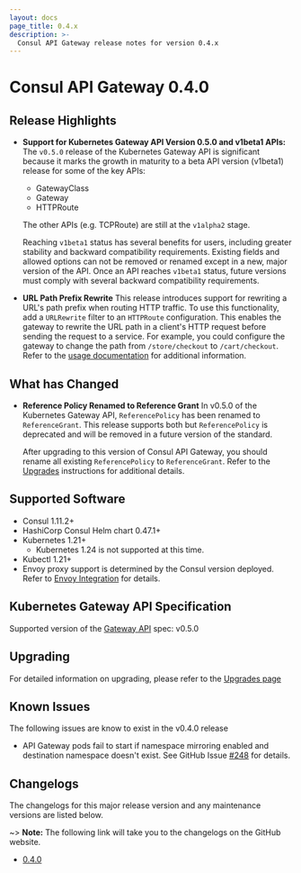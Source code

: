 ```yaml
---
layout: docs
page_title: 0.4.x
description: >-
  Consul API Gateway release notes for version 0.4.x
---
```


# Consul API Gateway 0.4.0

## Release Highlights

- **Support for Kubernetes Gateway API Version 0.5.0 and v1beta1 APIs:**
  The `v0.5.0` release of the Kubernetes Gateway API is significant because it
  marks the growth in maturity to a beta API version (v1beta1) release for some
  of the key APIs:
  - GatewayClass
  - Gateway
  - HTTPRoute

  The other APIs (e.g. TCPRoute) are still at the `v1alpha2` stage.

  Reaching `v1beta1` status has several benefits for users, including greater
  stability and backward compatibility requirements. Existing fields and allowed
  options can not be removed or renamed except in a new, major version of the
  API. Once an API reaches `v1beta1` status, future versions must comply with
  several backward compatibility requirements.

- **URL Path Prefix Rewrite** This release introduces support for rewriting a
  URL's path prefix when routing HTTP traffic. To use this functionality, add a
  `URLRewrite` filter to an `HTTPRoute` configuration. This enables the gateway
  to rewrite the URL path in a client's HTTP request before sending the request
  to a service. For example, you could configure the gateway to change the path
  from `/store/checkout` to `/cart/checkout`. Refer to the [usage
  documentation](/consul/docs/api-gateway/usage/reroute-http-requests) for additional information.  

## What has Changed

- **Reference Policy Renamed to Reference Grant** In v0.5.0 of the Kubernetes
  Gateway API, `ReferencePolicy` has been renamed to `ReferenceGrant`. This
  release supports both but `ReferencePolicy` is deprecated and will be removed
  in a future version of the standard.

  After upgrading to this version of Consul API Gateway, you should rename all
  existing `ReferencePolicy` to `ReferenceGrant`. Refer to the [Upgrades](/docs/api-gateway/upgrades)
  instructions for additional details.

## Supported Software

- Consul 1.11.2+
- HashiCorp Consul Helm chart 0.47.1+
- Kubernetes 1.21+
  - Kubernetes 1.24 is not supported at this time.
- Kubectl 1.21+
- Envoy proxy support is determined by the Consul version deployed. Refer to
  [Envoy Integration](/docs/connect/proxies/envoy) for details.

## Kubernetes Gateway API Specification

Supported version of the [Gateway API](https://gateway-api.sigs.k8s.io/) spec: v0.5.0

## Upgrading

For detailed information on upgrading, please refer to the [Upgrades page](/docs/api-gateway/upgrades)

## Known Issues
The following issues are know to exist in the v0.4.0 release

- API Gateway pods fail to start if namespace mirroring enabled and destination
  namespace doesn't exist. See GitHub Issue
  [#248](https://github.com/hashicorp/consul-api-gateway/issues/248) for
  details.

## Changelogs

The changelogs for this major release version and any maintenance versions are listed below.

~> **Note:** The following link will take you to the changelogs on the GitHub website.

- [0.4.0](https://github.com/hashicorp/consul-api-gateway/releases/tag/v0.4.0)
